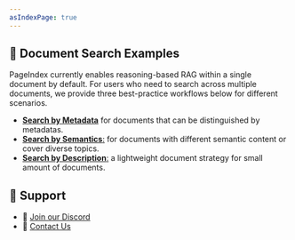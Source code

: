 ```yaml
---
asIndexPage: true
---
```


## 📄 Document Search Examples


PageIndex currently enables reasoning-based RAG within a single document by default.
For users who need to search across multiple documents, we provide three best-practice workflows below for different scenarios.

* [**Search by Metadata**](doc-search/metadata) for documents that can be distinguished by metadatas.
* [**Search by Semantics**:](doc-search/semantic) for documents with different semantic content or cover diverse topics.
* [**Search by Description**:](doc-search/description) a lightweight document strategy for small amount of documents.


## 💬 Support

* 🤝 [Join our Discord](https://discord.gg/VuXuf29EUj)
* 📨 [Contact Us](https://ii2abc2jejf.typeform.com/to/meB40zV0)